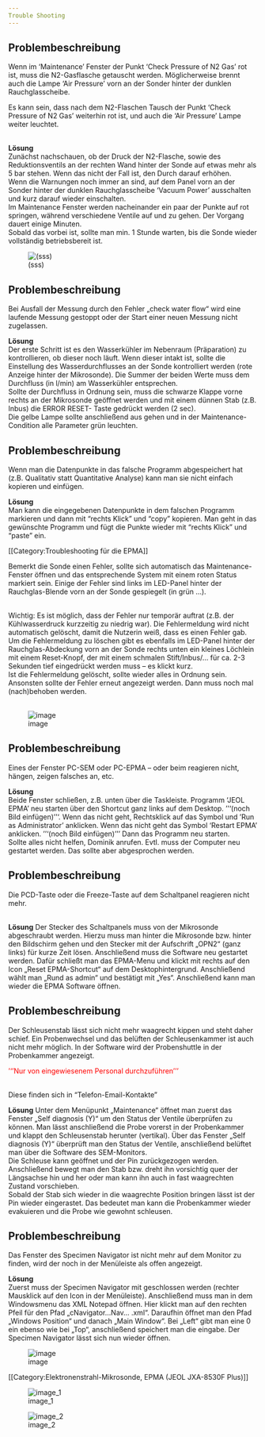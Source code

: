 ```yaml
---
Trouble Shooting
---
```


## Problembeschreibung
Wenn im 'Maintenance' Fenster der Punkt 'Check Pressure of N2 Gas' rot ist, muss die N2-Gasflasche getauscht werden. Möglicherweise brennt auch die Lampe 'Air Pressure' vorn an der Sonder hinter der dunklen Rauchglasscheibe.</br>

Es kann sein, dass nach dem N2-Flaschen Tausch der Punkt 'Check Pressure of N2 Gas' weiterhin rot ist, und auch die 'Air Pressure' Lampe weiter leuchtet.</br></br>

**Lösung**  
Zunächst nachschauen, ob der Druck der N2-Flasche, sowie des Reduktionsventils an der rechten Wand hinter der Sonde auf etwas mehr als 5 bar stehen. Wenn das nicht der Fall ist, den Durch darauf erhöhen.  
Wenn die Warnungen noch immer an sind, auf dem Panel vorn an der Sonder hinter der dunklen Rauchglasscheibe 'Vacuum Power' ausschalten und kurz darauf wieder einschalten.  
Im Maintenance Fenster werden nacheinander ein paar der Punkte auf rot springen, während verschiedene Ventile auf und zu gehen. Der Vorgang dauert einige Minuten.  
Sobald das vorbei ist, sollte man min. 1 Stunde warten, bis die Sonde wieder vollständig betriebsbereit ist.

![(sss)](images/Air_Pressure_Check_Pressure_of_N2_Gas.png)



## Problembeschreibung 
Bei Ausfall der Messung durch den Fehler „check water flow“ wird eine laufende Messung gestoppt oder der Start einer neuen Messung nicht zugelassen.  

**Lösung**  
Der erste Schritt ist es den Wasserkühler im Nebenraum (Präparation) zu kontrollieren, ob dieser noch läuft. Wenn dieser intakt ist, sollte die Einstellung des Wasserdurchflusses an der Sonde kontrolliert werden (rote Anzeige hinter der Mikrosonde). Die Summer der beiden Werte muss dem Durchfluss (in l/min) am Wasserkühler entsprechen.  
Sollte der Durchfluss in Ordnung sein, muss die schwarze Klappe vorne rechts an der Mikrosonde geöffnet werden und mit einem dünnen Stab (z.B. Inbus) die ERROR RESET- Taste gedrückt werden (2 sec).  
Die gelbe Lampe sollte anschließend aus gehen und in der Maintenance-Condition alle Parameter grün leuchten.


## Problembeschreibung 
Wenn man die Datenpunkte in das falsche Programm abgespeichert hat (z.B. Qualitativ statt Quantitative Analyse) kann man sie nicht einfach kopieren und einfügen.

**Lösung**  
Man kann die eingegebenen Datenpunkte in dem falschen Programm markieren und dann mit "rechts Klick" und "copy" kopieren. Man geht in das gewünschte Programm und fügt die Punkte wieder mit "rechts Klick" und "paste" ein.


[[Category:Troubleshooting für die EPMA]]

Bemerkt die Sonde einen Fehler, sollte sich automatisch das Maintenance-Fenster öffnen und das entsprechende System mit einem roten Status markiert sein. Einige der Fehler sind links im LED-Panel hinter der Rauchglas-Blende vorn an der Sonde gespiegelt (in grün ...).</br></br>

Wichtig: Es ist möglich, dass der Fehler nur temporär auftrat (z.B. der Kühlwasserdruck kurzzeitig zu niedrig war). Die Fehlermeldung wird nicht automatisch gelöscht, damit die Nutzerin weiß, dass es einen Fehler gab. Um die Fehlermeldung zu löschen gibt es ebenfalls im LED-Panel hinter der Rauchglas-Abdeckung vorn an der Sonde rechts unten ein kleines Löchlein mit einem Reset-Knopf, der mit einem schmalen Stift/Inbus/… für ca. 2-3 Sekunden tief eingedrückt werden muss – es klickt kurz.</br>
Ist die Fehlermeldung gelöscht, sollte wieder alles in Ordnung sein. Ansonsten sollte der Fehler erneut angezeigt werden. Dann muss noch mal (nach)behoben werden.</br></br>

![image](images/Fehler_Meldungen_und_Errork_Knopf.png)


## Problembeschreibung 
Eines der Fenster PC-SEM oder PC-EPMA – oder beim reagieren nicht, hängen, zeigen falsches an, etc. 

**Lösung**  
Beide Fenster schließen, z.B. unten über die Taskleiste. Programm 'JEOL EPMA' neu starten über den Shortcut ganz links auf dem Desktop. '''(noch Bild einfügen)'''. Wenn das nicht geht, Rechtsklick auf das Symbol und 'Run as Administrator' anklicken.  Wenn das nicht geht das Symbol 'Restart EPMA' anklicken. '''(noch Bild einfügen)''' Dann das Programm neu starten.</br>
Sollte alles nicht helfen, Dominik anrufen. Evtl. muss der Computer neu gestartet werden. Das sollte aber abgesprochen werden.


## Problembeschreibung  
Die PCD-Taste oder die Freeze-Taste auf dem Schaltpanel reagieren nicht mehr.</br></br>

**Lösung**
Der Stecker des Schaltpanels muss von der Mikrosonde abgeschraubt werden. Hierzu muss man hinter die Mikrosonde bzw. hinter den Bildschirm gehen und den Stecker mit der Aufschrift  „OPN2“ (ganz links)  für kurze Zeit lösen. 
Anschließend muss die Software neu gestartet werden. Dafür schließt man das EPMA-Menu und klickt mit rechts auf den Icon „Reset EPMA-Shortcut“ auf dem Desktophintergrund. Anschließend wählt man „Rund as admin“ und bestätigt mit „Yes“. Anschließend kann man wieder die EPMA Software öffnen.


## Problembeschreibung
Der Schleusenstab lässt sich nicht mehr waagrecht kippen und steht daher schief. Ein Probenwechsel und das belüften der Schleusenkammer ist auch nicht mehr möglich. In der Software wird der Probenshuttle in der Probenkammer angezeigt.

<p style="color:rgb(300, 0, 0)">'''Nur von eingewiesenem Personal durchzuführen'''</p>
</br>
Diese finden sich in "Telefon-Email-Kontakte"

**Lösung** 
Unter dem Menüpunkt „Maintenance“ öffnet man zuerst das Fenster „Self diagnosis (Y)“ um den Status der Ventile überprüfen zu können. Man lässt anschließend die Probe vorerst in der Probenkammer und klappt den Schleusenstab herunter (vertikal). Über das Fenster „Self diagnosis (Y)“ überprüft man den Status der Ventile, anschließend belüftet man über die Software des SEM-Monitors.  
Die Schleuse kann geöffnet und der Pin zurückgezogen werden. Anschließend bewegt man den Stab bzw. dreht ihn vorsichtig quer der Längsachse hin und her oder man kann ihn auch in fast waagrechten Zustand vorschieben.  
Sobald der Stab sich wieder in die waagrechte Position bringen lässt ist der Pin wieder eingerastet. Das bedeutet man kann die Probenkammer wieder evakuieren und die Probe wie gewohnt schleusen.


## Problembeschreibung 
Das Fenster des Specimen Navigator ist nicht mehr auf dem Monitor zu finden, wird der noch in der Menüleiste als offen angezeigt.

**Lösung**  
Zuerst muss der Specimen Navigator mit geschlossen werden (rechter Mausklick auf den Icon in der Menüleiste). Anschließend muss man in dem Windowsmenu das XML Notepad öffnen. Hier klickt man auf den rechten Pfeil für den Pfad „c\Program\Specimen Navigator\Spec…Nav… .xml“. Daraufhin öffnet man den Pfad „Windows Position“ und danach „Main Window“. Bei „Left“ gibt man eine 0 ein ebenso wie bei „Top“, anschließend speichert man die eingabe. Der Specimen Navigator lässt sich nun wieder öffnen.

![image](images/Specimen_Navigator_Fenster_ist_offen_wird_aber_nicht_mehr_angezeigt.jpeg)


[[Category:Elektronenstrahl-Mikrosonde, EPMA (JEOL JXA-8530F Plus)]]

![image_1](images/kleines_Pad.png)

![image_2](images/Grosses_Pad.png)